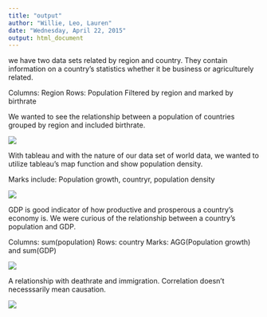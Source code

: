 ```yaml
---
title: "output"
author: "Willie, Leo, Lauren"
date: "Wednesday, April 22, 2015"
output: html_document
---
```


we have two data sets related by region and country.  They contain information on a country's statistics whether it be business or agriculturely related.

Columns: Region
Rows: Population
Filtered by region and marked by birthrate

We wanted to see the relationship between a population of countries grouped by region and included birthrate.

![](./RelationbetweenPopulationandBirthrateamongdifferentRegions.jpg)      

With tableau and with the nature of our data set of world data, we wanted to utilize tableau's map function and show population density.

Marks include: Population growth, countryr, population density

![](./Populationdensity.jpg)      

GDP is good indicator of how productive and prosperous a country's economy is. We were curious of the relationship between a country's population and GDP. 

Columns: sum(population)
Rows: country
Marks: AGG(Population growth) and sum(GDP)

![](./DoesGDPaffectpopulationgrowth.jpg)      

A relationship with deathrate and immigration. Correlation doesn't necesssarily mean causation.

![](./Deathrateaffectimmigration.jpg)      

